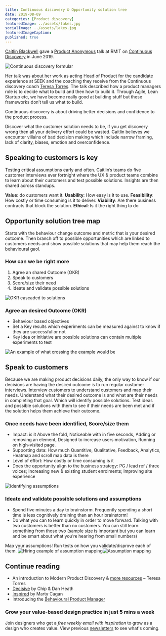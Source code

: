 ```yaml
---
title: Continuous discovery & Opportunity solution tree
date: 2019-08-09
categories: [Product discovery]
featuredImage: ../assets/lakes.jpg
socialImage: ../assets/lakes.jpg
featuredImageCaption: 
published: true
---
```



[Caitlin Blackwell](https://www.linkedin.com/in/caitlin-blackwell-8328a623/ "Caitlin Blackwell") gave a [Product Anonymous](https://productanonymous.com/ "Product Anonymous") talk at RMIT on [Continuous Discovery](https://productanonymous.com/2019/07/continuous-discovery-june-wrap-up/ "Continuous Discovery") in June 2019.

![Continuous discovery formular](../assets/continuous-discovery.jpg)

Her talk was about her work as acting Head of Product for the candidate experience at SEEK and the coaching they receive from the Continuous discovery coach [Teresa Torres](https://www.producttalk.org/ "Teresa Torres"). The talk described how a product managers role is to decide what to build and then how to build it. Through Agile, Lean Startup etc, we have become really good at building stuff but these frameworks don’t tell us what to build. 

Continuous discovery is about driving better decisions and confidence to the product process. 

Discover what the customer solution needs to be, if you get discovery wrong then all your delivery effort could be wasted. Caitlin believes we encounter villains of bad decision making which include narrow framing, lack of clarity, biases, emotion and overconfidence. 

## Speaking to customers is key

Testing critical assumptions early and often. Caitlin’s teams do five customer interviews ever fortnight where the UX & product teams combine to learn about their customers and test possible solutions. Insights are then shared across standups. 

**Value**: do customers want it. **Usability**: How easy is it to use. **Feasibility**: How costly or time consuming is it to deliver. **Viability**: Are there business contracts that block the solution. **Ethical**: Is it the right thing to do

## Opportunity solution tree map
Starts with the behaviour change outcome and metric that is your desired outcome. Then branch off to possible opportunities which are linked to customers needs and show possible solutions that may help them reach the behavioural gaol. 

### How can we be right more
1. Agree an shared Outcome (OKR)
2. Speak to customers 
3. Score/size their need
4. Ideate and validate possible solutions

![OKR cascaded to solutions](../assets/okr.png)

### Agree an desired Outcome (OKR)
- Behaviour based objectives 
- Set a Key results which experiments can be measured against to know if they are successful or not
- Key idea or initiative are possible solutions can contain multiple experiments to test

![An example of what crossing the example would be](../assets/crossing-the-atlantic.png)

## Speak to customers 
Because we are making product decisions daily, the only way to know if our decisions are having the desired outcome is to run regular customer interviews. Interview customers to understand customers and map their needs. Understand what their desired outcome is and what are their needs in completing that goal. Which will identify possible solutions. Test ideas and possible solutions with them to see if their needs are been met and if the solution helps them achieve their outcome. 

### Once needs have been identified, Score/size them
- Impact: is it Above the fold, Noticeable with in five seconds, Adding or removing an element, Designed to increase users motivation, Running on high-visited page.
- Supporting data: How much Quantitive, Qualitative, Feedback, Analytics, Heatmap and scroll map data is there 
- Level of effort: How costly or time consuming is it 
- Does the opportunity align to the business strategy: PG / lead ref / three voices; Increasing new & existing student enrolments; Improving site experience

![identifying assumptions](../assets/assumption.png)

### Ideate and validate possible solutions and assumptions
- Spend five minutes a day to brainstorm. Frequently spending a short time is less cognitively draining than an hour brainstorm!
- Do what you can to learn quickly in order to move forward. Talking with two customers is better than no customers. You can still learn something from those two (sample size is important but you can learn and be smart about what you’re hearing from small numbers)

Map your assumptions! Run tests on how you validate/disprove each of them.
![Hiring example of assumption mapping](../assets/assumptions-mapping-hirering.png)![Assumption mapping](../assets/assumption-mapping.png)

## Continue reading
- An introduction to Modern Product Discovery & [more resources](https://producttalk.org/ "more resources") – Teresa Torres
- [Decisive](https://www.amazon.com/Decisive-Make-Better-Choices-Life/dp/0307956393/ref=sr_1_1?ie=UTF8&qid=1359566960&sr=8-1&keywords=decisive "Decisive") by Chip & Dan Heath
- [Inspired](https://www.booktopia.com.au/inspired-marty-cagan/prod9781119387503.html?source=pla&gclid=CjwKCAjwx_boBRA9EiwA4kIELq0wIzutBr49---NAKtFgmxSJnZYk_-vJRTL8CiHb5Ion6E2oS4u5xoCIMAQAvD_BwE "Inspired") by Marty Cagan
- Introducing the [Behavioural Product Manager](https://medium.com/behavioral-economics-1/move-over-product-manager-introducing-the-behavioral-product-manager-ab8612f45ae8 "Behavioral Product Manager")

### Grow your value-based design practice in just 5 mins a week
Join designers who get a _free weekly email with inspiration_ to grow as a design who creates value. View previous <a href="https://vbd.substack.com">newsletters</a> to see what's coming.
<Form />